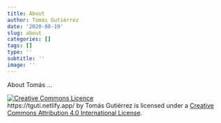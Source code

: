 ```yaml
---
title: About
author: Tomás Gutiérrez
date: '2020-08-19'
slug: about
categories: []
tags: []
type: ''
subtitle: ''
image: ''
---
```


About Tomás ... 

<a rel="license" href="http://creativecommons.org/licenses/by/4.0/"><img alt="Creative Commons Licence" style="border-width:0" src="https://i.creativecommons.org/l/by/4.0/88x31.png" /></a><br /><span xmlns:dct="http://purl.org/dc/terms/" property="dct:title">https://tguti.netlify.app/</span> by <span xmlns:cc="http://creativecommons.org/ns#" property="cc:attributionName">Tomás Gutiérrez</span> is licensed under a <a rel="license" href="http://creativecommons.org/licenses/by/4.0/">Creative Commons Attribution 4.0 International License</a>.